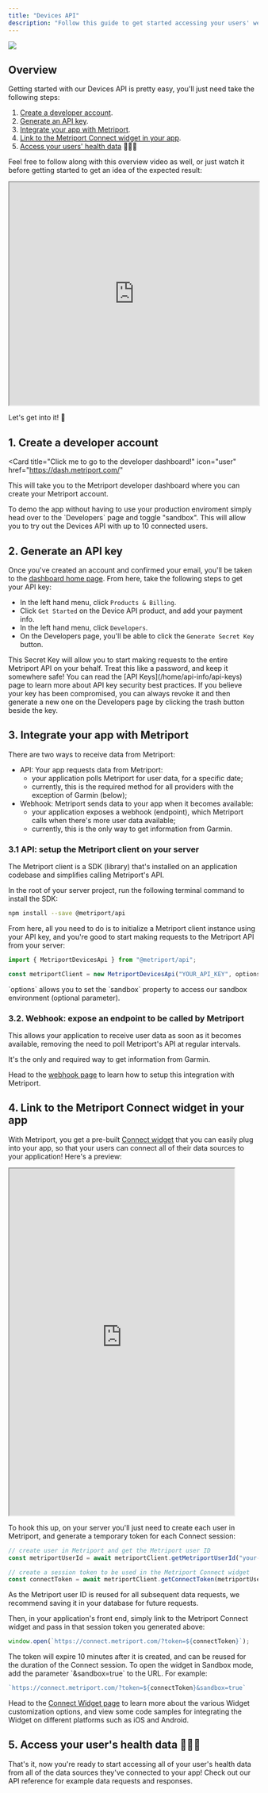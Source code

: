 ```yaml
---
title: "Devices API"
description: "Follow this guide to get started accessing your users' wearable, RPM device, and mHealth app data."
---
```


<img className="h-40" src="/images/integrations.svg" />

## Overview

Getting started with our Devices API is pretty easy, you'll just need take the following steps:

1. [Create a developer account](#1-create-a-developer-account).
2. [Generate an API key](#2-generate-an-api-key).
3. [Integrate your app with Metriport](#3-integrate-your-app-with-metriport).
4. [Link to the Metriport Connect widget in your app](#4-link-to-the-metriport-connect-widget-in-your-app).
5. [Access your users' health data](#5-access-your-user-s-health-data) 🎉🎉🎉

Feel free to follow along with this overview video as well, or just watch it before
getting started to get an idea of the expected result:

<iframe
  src="https://www.loom.com/embed/970cf3bf1d734965b872ab33a2d5553d"
  width="100%"
  height="450px"
></iframe>

Let's get into it! 🤘

## 1. Create a developer account

<Card
  title="Click me to go to the developer dashboard!"
  icon="user"
  href="https://dash.metriport.com/"
>
  This will take you to the Metriport developer dashboard where you can create your Metriport
  account.
</Card>

<Tip>
  To demo the app without having to use your production enviroment simply head over to the `Developers`
  page and toggle "sandbox". This will allow you to try out the Devices API with up to 10 connected users.
</Tip>

## 2. Generate an API key

Once you've created an account and confirmed your email, you'll be taken to the [dashboard
home page](https://dash.metriport.com/). From here, take the following steps to get your API key:

- In the left hand menu, click `Products & Billing`.
- Click `Get Started` on the Device API product, and add your payment info.
- In the left hand menu, click `Developers`.
- On the Developers page, you'll be able to click the `Generate Secret Key` button.

<Info>
  This Secret Key will allow you to start making requests to the entire Metriport API on your
  behalf. Treat this like a password, and keep it somewhere safe! You can read the [API
  Keys](/home/api-info/api-keys) page to learn more about API key security best practices.
</Info>

<Tip>
  If you believe your key has been compromised, you can always revoke it and then generate a new one
  on the Developers page by clicking the trash button beside the key.
</Tip>

## 3. Integrate your app with Metriport

There are two ways to receive data from Metriport:

- API: Your app requests data from Metriport:
  - your application polls Metriport for user data, for a specific date;
  - currently, this is the required method for all providers with the exception of Garmin (below);
- Webhook: Metriport sends data to your app when it becomes available:
  - your application exposes a webhook (endpoint), which Metriport calls when there's more user data available;
  - currently, this is the only way to get information from Garmin.

### 3.1 API: setup the Metriport client on your server

The Metriport client is a SDK (library) that's installed on an application codebase and simplifies calling Metriport's API.

In the root of your server project, run the following terminal command to install the SDK:

```bash
npm install --save @metriport/api
```

From here, all you need to do is to initialize a Metriport client instance using your API
key, and you're good to start making requests to the Metriport API from your server:

```typescript
import { MetriportDevicesApi } from "@metriport/api";

const metriportClient = new MetriportDevicesApi("YOUR_API_KEY", options);
```

<Info>
  `options` allows you to set the `sandbox` property to access our sandbox environment (optional parameter).
</Info>

### 3.2. Webhook: expose an endpoint to be called by Metriport

This allows your application to receive user data as soon as it becomes available, removing the need to poll Metriport's API at regular intervals.

It's the only and required way to get information from Garmin.

Head to the [webhook page](/devices-api/more-info/webhooks) to learn how to setup this integration with Metriport.

## 4. Link to the Metriport Connect widget in your app

With Metriport, you get a pre-built [Connect widget](https://connect.metriport.com/?token=demo)
that you can easily plug into your app, so that your users can connect all of their data sources to your application!
Here's a preview:

<iframe width="90%" height="700" src="https://connect.metriport.com/?token=demo"></iframe>

To hook this up, on your server you'll just need to create each user in Metriport, and
generate a temporary token for each Connect session:

```typescript
// create user in Metriport and get the Metriport user ID
const metriportUserId = await metriportClient.getMetriportUserId("your-internal-user-id");

// create a session token to be used in the Metriport Connect widget
const connectToken = await metriportClient.getConnectToken(metriportUserId);
```

<Info>
  As the Metriport user ID is reused for all subsequent data requests, we recommend saving it in
  your database for future requests.
</Info>

Then, in your application's front end, simply link to the Metriport Connect widget
and pass in that session token you generated above:

```typescript
window.open(`https://connect.metriport.com/?token=${connectToken}`);
```

<Info>
  The token will expire 10 minutes after it is created, and can be reused for the duration of the
  Connect session.
</Info>

<Info>
  To open the widget in Sandbox mode, add the parameter `&sandbox=true` to the
  URL. For example:
  
  ```typescript
  `https://connect.metriport.com/?token=${connectToken}&sandbox=true`
  ```
</Info>

Head to the [Connect Widget page](/devices-api/getting-started/connect-widget) to learn more about the various Widget customization options, and view some code samples for integrating the Widget on different platforms such as iOS and Android.

## 5. Access your user's health data 🎉🎉🎉

<Check>
  That's it, now you're ready to start accessing all of your user's health data from all of the data
  sources they've connected to your app!
</Check>

<Card title="API reference" icon="terminal" href="/devices-api/api-reference/user/create-user">
  Check out our API reference for example data requests and responses.
</Card>
